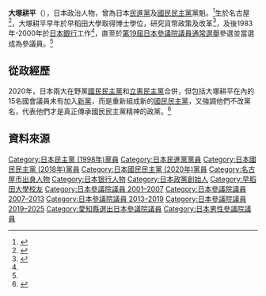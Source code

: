 {{short description|Japanese politician}}
{{Use dmy dates|date=March 2020}}
{{Infobox officeholder
|name           = 大塚 耕平
|native_name    = 
|native_name_lang = 
|image          = Kōhei Ōtsuka.jpg
|imagesize      = 220px
|office         = 第1任[[國民民主黨_(日本2018年)|國民民主黨]]代表<br>（名義上，實際為大塚、玉木二人共同擔任）
|term_start     = 2018年5月7日
|term_end       = 2018年9月4日
|predecessor    = 新創職位（新政黨成立）
|successor      = [[玉木雄一郎|玉木雄一郎]]
| office2 = 第4任[[民進黨_(日本)|民進黨]]代表
| term_start2 = 2017年10月31日
| term_end2 = 2018年5月7日
| predecessor2 = [[前原誠司|前原誠司]]
| successor2 = 職位廢除（民進黨分裂）
| office3 = {{JPN}}[[参議院_(日本)|參議院]]議員
|term_start3  =	2001年7月23日
|term_end3   = 
|predecessor3 = 
|successor3   = 
|constituency3= [[愛知縣選舉區|愛知縣選舉區]]
|birth_date     = {{birth date and age|1959|10|5|df=y}}
|birth_place    = {{JPN}}[[愛知縣|愛知縣]][[名古屋市|名古屋市]]
|party          = （[[民主党_(日本1998年)|民主党]]→）<br />（[[民進党_(日本)|民進党]]→）<br />（[[国民民主党_(日本2018年)|国民民主党]]→）<br />[[国民民主党_(日本2020年)|国民民主党]]
|alma_mater     = [[早稻田大學|早稻田大學]]政治經濟学部經濟学科<br>[[早稻田大學|早稻田大學]]社会科学研究院博士課程
|occupation = [[日本銀行|日本銀行]]職員
|website        = [https://ohtsuka-kohei.jp/ 官方網站]
}}
'''大塚耕平'''（{{bd|1959年|10月5日||}}），日本政治人物，曾為日本[[民進黨_(日本)|民進黨]]及[[國民民主黨|國民民主黨]]黨魁。<ref>{{Cite web |url=http://www.asahi.com/sp/ajw/articles/AJ201710310050.html |title=存档副本 |access-date=2020-09-21 |archive-date=2018-07-08 |archive-url=https://web.archive.org/web/20180708095208/http://www.asahi.com/sp/ajw/articles/AJ201710310050.html |dead-url=no }}</ref>生於名古屋<ref name=diet>{{Cite web |url=http://www.sangiin.go.jp/japanese/joho1/kousei/giin/profile/7001013.htm |title=存档副本 |access-date=2020-09-21 |archive-date=2020-11-07 |archive-url=https://web.archive.org/web/20201107073155/https://www.sangiin.go.jp/japanese/joho1/kousei/giin/profile/7001013.htm |dead-url=no }}</ref>，大塚耕平早年於早稻田大學取得博士學位，研究貨幣政策及改革<ref name=JANJAN>{{cite news |url=http://www.senkyo.janjan.jp/diet/profile/0068/00068017.html |script-title=ja:政治家情報 〜大塚 耕平〜 |newspaper=[[JANJAN|JANJAN]] |accessdate=2007-10-25 |language=ja |url-status=yes |archiveurl=https://web.archive.org/web/20071024163759/http://www.senkyo.janjan.jp/diet/profile/0068/00068017.html |archivedate=2007-10-24 }}</ref>，及後1983年-2000年於[[日本銀行|日本銀行]]工作<ref name=JANJAN />，直至於[[第19屆日本參議院議員通常選舉|第19屆日本參議院議員通常選舉]]參選並當選成為參議員。<ref name=diet />
==從政經歷==
2020年，日本兩大在野黨[[國民民主黨_(日本2018年)|國民民主黨]]和[[立憲民主黨_(日本2017年)|立憲民主黨]]合併，但包括大塚耕平在內的15名國會議員未有加入[[立憲民主黨_(日本2020年)|新黨]]，而是重新組成新的[[國民民主黨_(日本2020年)|國民民主黨]]，又強調他們不改黨名，代表他們才是真正傳承國民民主黨精神的政黨。<ref name="UDN-20200916">{{cite web |title=未參與兩黨整合 日本在野議員重組國民民主黨 |url=https://udn.com/news/story/6809/4855387 |accessdate=2020-09-21 |archive-date=2020-09-17 |archive-url=https://web.archive.org/web/20200917121947/https://udn.com/news/story/6809/4855387 |dead-url=no }}</ref>
==資料來源==
{{reflist}}
{{DEFAULTSORT:Otsuka Kohei}}
[[Category:日本民主黨_(1998年)黨員|Category:日本民主黨 (1998年)黨員]]
[[Category:日本民進黨黨員|Category:日本民進黨黨員]]
[[Category:日本國民民主黨_(2018年)黨員|Category:日本國民民主黨 (2018年)黨員]]
[[Category:日本國民民主黨_(2020年)黨員|Category:日本國民民主黨 (2020年)黨員]]
[[Category:名古屋市出身人物|Category:名古屋市出身人物]]
[[Category:日本银行人物|Category:日本银行人物]]
[[Category:日本政黨創始人|Category:日本政黨創始人]]
[[Category:早稻田大學校友|Category:早稻田大學校友]]
[[Category:日本參議院議員_2001–2007|Category:日本參議院議員 2001–2007]]
[[Category:日本參議院議員_2007–2013|Category:日本參議院議員 2007–2013]]
[[Category:日本參議院議員_2013–2019|Category:日本參議院議員 2013–2019]]
[[Category:日本參議院議員_2019–2025|Category:日本參議院議員 2019–2025]]
[[Category:愛知縣選出日本參議院議員|Category:愛知縣選出日本參議院議員]]
[[Category:日本男性參議院議員|Category:日本男性參議院議員]]